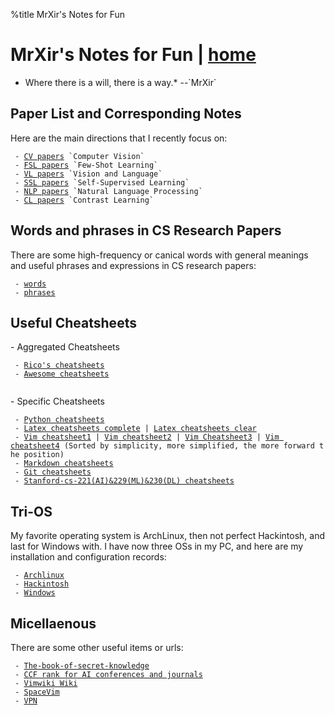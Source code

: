 %title MrXir's Notes for Fun
= MrXir's Notes for Fun | [[/index|home]] =

*Where there is a will,  there is a way.*    --`MrXir`

== Paper List and Corresponding Notes ==

Here are the main directions that I recently focus on:

  - [[CV papers]] `Computer Vision`
  - [[FSL papers]] `Few-Shot Learning`
  - [[VL papers]] `Vision and Language`
  - [[SSL papers]] `Self-Supervised Learning`
  - [[NLP papers]] `Natural Language Processing`
  - [[CL papers]] `Contrast Learning` 


== Words and phrases in CS Research Papers ==

There are some high-frequency or canical words with general meanings and useful phrases and expressions in CS research papers:

  - [[wordsi|words]]
  - [[phrasesi|phrases]]


== Useful Cheatsheets ==

- Aggregated Cheatsheets
  - [[https://devhints.io|Rico's cheatsheets]]
  - [[https://lecoupa.github.io/awesome-cheatsheets/|Awesome cheatsheets]]
    
- Specific Cheatsheets
  - [[https://gto76.github.io/python-cheatsheet/|Python cheatsheets]]
  - [[http://www.utc.fr/~jlaforet/Suppl/latex-cheatsheet.pdf|Latex cheatsheets complete]] | [[https://latex4ei.de/downloads/LaTeX_cheatSheet.pdf|Latex cheatsheets clear]]
  - [[https://www.rosipov.com/images/posts/vim-movement-commands-cheatsheet.png|Vim cheatsheet1]] | [[http://people.csail.mit.edu/vgod/vim/vim-cheat-sheet-en.png|Vim cheatsheet2]] | [[https://cdn.shopify.com/s/files/1/0165/4168/files/preview.png|Vim Cheatsheet3]] | [[http://michael.peopleofhonoronly.com/vim/vim_cheat_sheet_for_programmers_screen.png|Vim cheatsheet4]] (Sorted by simplicity, more simplified, the more forward the position)
  - [[https://github.com/tchapi/markdown-cheatsheet|Markdown cheatsheets]]
  - [[http://bilalarslan.me/git-cheat-sheet/|Git cheatsheets]]
  - [[https://stanford.edu/~shervine/teaching/cs-229/|Stanford-cs-221(AI)&229(ML)&230(DL) cheatsheets]]


== Tri-OS ==

My favorite operating system is ArchLinux, then not perfect Hackintosh, and last for Windows with. I have now three OSs in my PC, and here are my installation and configuration records:

  - [[/os/ArchLinux|Archlinux]]
  - [[/os/Hackintosh|Hackintosh]]
  - [[/os/Windows|Windows]]

== Micellaenous ==

There are some other useful items or urls:

  - [[https://github.com/trimstray/the-book-of-secret-knowledge|The-book-of-secret-knowledge]]
  - [[CCF rank for AI conferences and journals]]
  - [[https://emm.ink/wiki/|Vimwiki Wiki]]
  - [[https://spacevim.org/|SpaceVim]]
  - [[VPN]]

